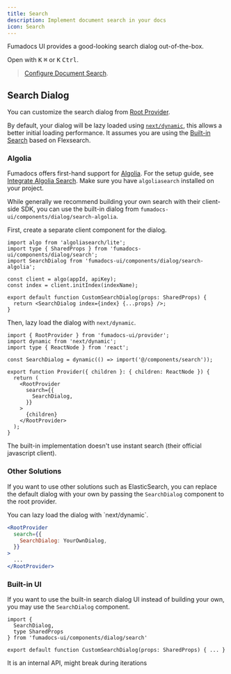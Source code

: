 ```yaml
---
title: Search
description: Implement document search in your docs
icon: Search
---
```


Fumadocs UI provides a good-looking search dialog out-of-the-box.

Open with <kbd>K</kbd> <kbd>⌘</kbd> or <kbd>K</kbd> <kbd>Ctrl</kbd>.

> [Configure Document Search](/docs/headless/search).

## Search Dialog

You can customize the search dialog from [Root Provider](/docs/ui/blocks/root-provider).

By default, your dialog will be lazy loaded using
[`next/dynamic`](https://nextjs.org/docs/app/building-your-application/optimizing/lazy-loading),
this allows a better initial loading performance.
It assumes you are using the [Built-in Search](/docs/headless/search/flexsearch) based on Flexsearch.

### Algolia

Fumadocs offers first-hand support for [Algolia](https://algolia.com). For
the setup guide, see [Integrate Algolia Search](/docs/headless/search/algolia). Make sure you have `algoliasearch` installed on your project.

While generally we recommend building your own search with their client-side
SDK, you can use the built-in dialog from
`fumadocs-ui/components/dialog/search-algolia`.

First, create a separate client component for the dialog.

```tsx title="Client Component"
import algo from 'algoliasearch/lite';
import type { SharedProps } from 'fumadocs-ui/components/dialog/search';
import SearchDialog from 'fumadocs-ui/components/dialog/search-algolia';

const client = algo(appId, apiKey);
const index = client.initIndex(indexName);

export default function CustomSearchDialog(props: SharedProps) {
  return <SearchDialog index={index} {...props} />;
}
```

Then, lazy load the dialog with `next/dynamic`.

```tsx title="Provider (Client Component)"
import { RootProvider } from 'fumadocs-ui/provider';
import dynamic from 'next/dynamic';
import type { ReactNode } from 'react';

const SearchDialog = dynamic(() => import('@/components/search'));

export function Provider({ children }: { children: ReactNode }) {
  return (
    <RootProvider
      search={{
        SearchDialog,
      }}
    >
      {children}
    </RootProvider>
  );
}
```

<Callout title="Note" className='mt-4'>

The built-in implementation doesn't use instant search (their official
javascript client).

</Callout>

### Other Solutions

If you want to use other solutions such as ElasticSearch, you can replace the
default dialog with your own by passing the `SearchDialog` component to the root
provider.

<Callout title="Tip" className="mb-4">
  You can lazy load the dialog with `next/dynamic`.
</Callout>

```jsx
<RootProvider
  search={{
    SearchDialog: YourOwnDialog,
  }}
>
  ...
</RootProvider>
```

### Built-in UI

If you want to use the built-in search dialog UI instead of building your own,
you may use the `SearchDialog` component.

```tsx
import {
  SearchDialog,
  type SharedProps
} from 'fumadocs-ui/components/dialog/search'

export default function CustomSearchDialog(props: SharedProps) { ... }
```

<Callout type="warn" title="Unstable">
  It is an internal API, might break during iterations
</Callout>
